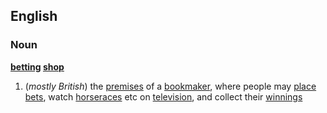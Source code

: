 ==English==
===Noun===
'''[[betting]] [[shop]]'''
#(''mostly British'') the [[premises]] of a [[bookmaker]], where people may [[place]] [[bet]]s, watch [[horserace]]s etc on [[television]], and collect their [[winnings]]